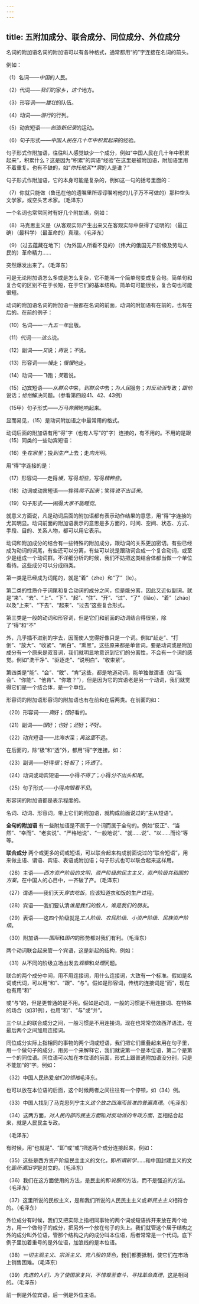 ```yaml
---
---
---
```

title: 五附加成分、联合成分、同位成分、外位成分
---



名词的附加语名词的附加语可以有各种格式，通常都用“的”字连接在名词的前头。

例如：

（1）名词——*中国*的人民。

（2）代词——*我们*的家乡，*这个*地方。

（3）形容词——*雄壮*的队伍。

（4）动词——*游行*的行列。

（5）动宾短语——*创造新纪录*的运动。

（6）句子形式——*中国人民在几十年中积累起来*的经验。

句子形式作附加语，往往叫人感觉缺少一个成分，例如“中国人民在几十年中积累起来”，积累什么？这是因为“积累”的宾语“经验”在这里是被附加语，附加语里用不着重复。也有不缺的，如“*你托他买**票*的人是谁？”

句子形式作附加语，它的本身可能是复杂的，例如这一句的括号里面的：

（7）你就只能做（鲁迅在他的遗嘱里所谆谆嘱咐他的儿子万不可做的）那种空头文学家，或空头艺术家。（毛泽东）

一个名词也常常同时有好几个附加语，例如：

（8）马克思主义是（从客观实际产生出来又在客观实际中获得了证明的）（最正确）（最科学）（最革命的）真理。（毛泽东）

（9）（过去蕴藏在地下）（为外国人所看不见的）（伟大的俄国无产阶级及劳动人民的）革命精力……

突然爆发出来了。（毛泽东）


可是无论附加语怎么多或是怎么复杂，它不能叫一个简单句变成复合句。简单句和复合句的区别不在于长短，在于它们的基本结构。简单句可能很长，复合句也可能很短。

动词的附加语名词的附加语一般都在名词的前面，动词的附加语有在前的，也有在后的。在前的例子：

（10）名词——*一九五一年*出版。

（11）代词——*这么*说。

（12）副词——*又*说；*再*说；*不*说。

（13）形容词——*慢*走；*慢慢*地走。

（14）动词——*飞*跑；*笑*着说。

（15）动宾短语——*从群众中*来，*到群众中*去；*为人民*服务；*对反动派*专政；*跟他*说话；*给他*解决问题。（参看第四段41、42、43例）

（15甲）句子形式——*万马奔腾*地响起来。

显而易见，（15）是动词附加语之中最常用的格式。

动词后面的附加语有用“得”字（也有人写“的”字）连接的，有不用的。不用的是跟（15）同类的一些动宾短语：

（16）坐*在家里*；投*到生产上*去；走*向光明*。

用“得”字连接的是：

（17）形容词——走得*慢*，写得*短些*，写得*精粹些*。

（18）动词或动宾短语——摔得*爬不起来*；笑得*说不出话来*。

（19）句子形式——闹得*大家不能睡觉*。

就意义方面说，凡是动词后面的附加语都有表示动作结果的意思，用“得”字连接的尤其明显。动词前面的附加语表示的意思是多方面的，时间、空间、状态、方式、手段、目的、关系人物，都可以用它表示。

动词和附加成分的结合有一些特殊的附加成分，跟动词的关系更加密切。有些已经成为动词的词尾，有些还可以分离，有些可以说是跟动词合成一个复合动词，或至少是组成一个动词群。不详细分析的时候，我们不妨把这类结合体都当做一个单位看待。这些成分可以分成四类。

第一类是已经成为词尾的，就是“着”（zhe）和“了”（le）。

第二类的性质介于词尾和复合动词的成分之间，但是能分离，因此又近似副词。就是“来”、“去”、“上”、“下”、“起”、“住”、“开”、“过”、“了”（liǎo）、“着”（zháo）以及“上来”、“下去”、“起来”、“过去”这些复合形式。

第三类是一般的动词和形容词，但是它们和前面的动词结合得很紧，除了“得”和“不”

外，几乎插不进别的字去，因而使人觉得好像只是一个词。例如“赶走”、“打倒”、“放大”、“收紧”、“刷白”、“熏黑”。这些原来都是单音词。要是动词或是附加成分有一个原来是双音词，我们就明显地意识到它们的分离性，不会有一个词的感觉。例如“洗干净”、“驱逐走”、“说明白”、“收束紧”。

第四类是“能”、“会”、“敢”、“肯”这些，都是地道动词，能单独做谓语（如“我会”、“你能”、“他肯”、“你敢？”），但是因为它的宾语老是另一个动词，我们就觉得它们是一个结合体，是一个单位。

形容词的附加语形容词的附加语也有在前和在后两类。在前面的如：

（20）形容词——*真*好；*怪*好看的。

（21）副词——*很*好；*也*好；*还*好；*不*好。

（22）动宾短语——*比海水*深；*离这里*不远。

在后面的，除“极”和“透”外，都用“得”字连接。如：

（23）副词——好得*很*；好*极*了；坏*透*了。

（24）动词或动宾短语——小得*不得了*；小得*分不出头和尾*。

（25）句子形式——小得*肉眼看不见*。

形容词的附加语都是表示程度的。

名词、动词、形容词，带上它们的附加语，就构成前面说过的“主从短语”。

**全句的附加语** 有一些附加语是不属于一个词而属于全句的。例如“反正”、“当然”、“幸而”、“老实说”、“严格地说”、“一般地说”、“就……说”、“以……而论”等等。

**联合成分** 两个或更多的词或短语，可以联合起来构成前面说过的“联合短语”，用来做主语、谓语、宾语、表语或附加语；句子形式也可以联合起来这样用。

（26）主语——*西方资产阶级的文明，资产阶级的民主主义，资产阶级共和国的方案*，在中国人的心目中，一齐破了产。（毛泽东）

（27）谓语——我们天天*穿衣吃饭*，应该知道衣和饭的生产过程。

（28）宾语——我们要认清*谁是我们的敌人，谁是我们的朋友*。

（29）表语——这四个阶级就是*工人阶级*、*农民阶级*、*小资产阶级*、*民族资产阶级*。

（30）附加语——*国际*和*国内*的形势都对我们有利。（毛泽东）

两个动词联合起来管一个宾语，这是新起的结构，例如：


（31）从不同的阶级立场出发去*观察*和*处理*问题。

联合的两个成分中间，用不用连接词，用什么连接词，大致有一个标准。假如是名词或代词，可以用“和”、“跟”、“与”。假如是形容词，传统的连接词是“而”，现在也有用“和”

或“与”的，但是更普通的是不用。假如是动词，一般的习惯是不用连接词、在特殊的场合（如31例），也用“和”、“与”或“并”。

三个以上的联合成分之间，一般习惯是不用连接词。现在也常常仿效西洋语法，在最后两个之间加用连接词。

同位成分实际上指相同的事物的两个词或短语，我们把它们重叠起来用在句子里，用一个做句子的成分，用另一个来解释它，我们就说第一个是本位语，第二个是第一个的同位语。同位语可以加在本位语的前面，形式上跟普通附加语没分别，只是不能加“的”字。例如：

（32）中国人民热爱*他们的领袖*毛泽东。

也可以放在本位语的后面，这个时候两者之间往往有一个停顿，如（34）例。

（33）中国人找到了马克思列宁主义*这个放之四海而皆准的普遍真理*。（毛泽东）

（34）这两方面，*对人民内部的民主方面*和*对反动派的专政方面*，互相结合起来，就是人民民主专政。

（毛泽东）

有时候，用“也就是”、“即”或“或”把这两个成分连接起来，例如：

（35）这些是西方资产阶级民主主义的文化，即*所谓新学*……和中国封建主义的文化即*所谓旧学*是对立的。（毛泽东）

（36）我们在这方面使用的方法，是民主的即*说服的*方法，而不是强迫的方法。（毛泽东）

（37）这里所说的民权主义，是和我们所说的人民民主主义或*新民主主义*相符合的。（毛泽东）

外位成分有时候，我们又把实际上指相同事物的两个词或短语拆开来放在两个地方，用一个做句子的成分，把另外一个放在句子的头上。我们就管这个居于结构之外的成分叫外位语，管那个结构之内的成分叫本位语，后者常常是一个代词。底下例子里加着重号的是外位语，加浪线的是本位语。

（38）*一切主观主义*、*宗派主义*、*党八股的货色*，我们都要抵制，使它们在市场上销售困难。（毛泽东）

（39）*先进的人们，为了使国家复兴，不惜艰苦奋斗，寻找革命真理*，<u>这</u>是相同的。（毛泽东）

前一例是外位宾语，后一例是外位主语。
